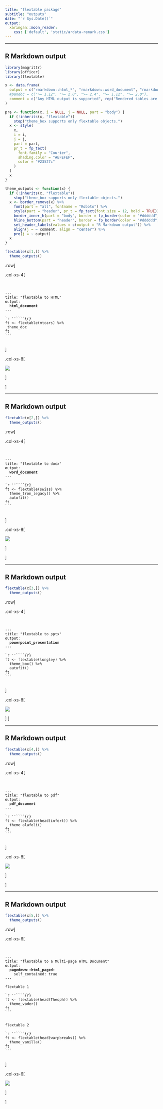 ```yaml
---
title: "flextable package"
subtitle: "outputs"
date: "`r Sys.Date()`"
output:
  xaringan::moon_reader:
    css: ['default', 'static/ardata-remark.css']
---
```


---

## R Markdown output


````r
library(magrittr)
library(officer)
library(flextable)

x <- data.frame(
  output = c("rmarkdown::html_*", "rmarkdown::word_document", "rmarkdown::powerpoint_presentation", "rmarkdown::pdf_document", "pagedown::html_paged"),
  #pandoc = c(">= 1.12", ">= 2.0", ">= 2.4", ">= 1.12", ">= 2.0"),
  comment = c("Any HTML output is supported", rep("Rendered tables are editable", 2), "Rendered as an image", "Our prefered solution to produce PDF")
)

pre <- function(x, i = NULL, j = NULL, part = "body") {
  if (!inherits(x, "flextable")) 
    stop("theme_box supports only flextable objects.")
  x <- style(
    x, 
    i = i, 
    j = j, 
    part = part, 
    pr_t = fp_text(
      font.family = "Courier", 
      shading.color = "#EFEFEF",
      color = "#23527c"
    )
  )
  x
}

theme_outputs <- function(x) {
  if (!inherits(x, "flextable")) 
    stop("theme_box supports only flextable objects.")
  x <- border_remove(x) %>%
    font(part = "all", fontname = "Roboto") %>%
    style(part = "header", pr_t = fp_text(font.size = 12, bold = TRUE)) %>%
    border_inner_h(part = "body", border = fp_border(color = "#dddddd", width = 1)) %>%
    hline_bottom(part = "header", border = fp_border(color = "#dddddd", width = 2)) %>%
    set_header_labels(values = c(output = "R Markdown output")) %>%
    align(j = ~ comment, align = "center") %>%
    pre(j = ~ output)
  x
}
````

```r
flextable(x[1,]) %>%
  theme_outputs()
```

.row[

.col-xs-4[

</br>

<pre>
<code class="r hljs remark-code">---
title: "flextable to HTML"
output:
  <strong>html_document</strong>
---
 
`r ''````{r}
ft <- flextable(mtcars) %>%
 theme_doc
ft
```
</code>
</pre>

]

.col-xs-8[

![](./static/img/output_html.png)

]

]


---

## R Markdown output



````r
flextable(x[2,]) %>%
  theme_outputs()
````

.row[

.col-xs-4[

</br>

<pre>
<code class="r hljs remark-code">---
title: "flextable to docx"
output:
  <strong>word_document</strong>
---
 
`r ''````{r}
ft <- flextable(swiss) %>% 
  theme_tron_legacy() %>%
  autofit()
ft
```
</code>
</pre>

]

.col-xs-8[

![](./static/img/output_word.png)

]

]


---

## R Markdown output


````r
flextable(x[3,]) %>%
  theme_outputs()
````

.row[

.col-xs-4[

</br>

<pre>
<code class="r hljs remark-code">---
title: "flextable to pptx"
output:
  <strong>powerpoint_presentation</strong>
---
 
`r ''````{r}
ft <- flextable(longley) %>%
  theme_box() %>%
  autofit()
ft 
```
</code>
</pre>

]

.col-xs-8[

![](./static/img/output_powerpoint.png)


]
]


---

## R Markdown output


````r
flextable(x[4,]) %>%
  theme_outputs()
````

.row[

.col-xs-4[

</br>

<pre>
<code class="r hljs remark-code">---
title: "flextable to pdf"
output:
  <strong>pdf_document</strong>
---
 
`r ''````{r}
ft <- flextable(head(infert)) %>%
  theme_alafoli()
ft 
```
</code>
</pre>

]

.col-xs-8[

![](./static/img/output_pdf.png)

]

]


---

## R Markdown output


````r
flextable(x[5,]) %>%
  theme_outputs()
````

.row[

.col-xs-6[

</br>

<pre>
<code class="r hljs remark-code">---
title: "flextable to a Multi-page HTML Document"
output:
  <strong>pagedown::html_paged:</strong>
    self_contained: true
---
 
flextable 1

`r ''````{r}
ft <- flextable(head(Theoph)) %>%
  theme_vader()
ft 
```


flextable 2

`r ''````{r}
ft <- flextable(head(warpbreaks)) %>%
  theme_vanilla()
ft 
```
</code>
</pre>

]

.col-xs-6[

![](./static/img/output_pagedown.png)

]

]